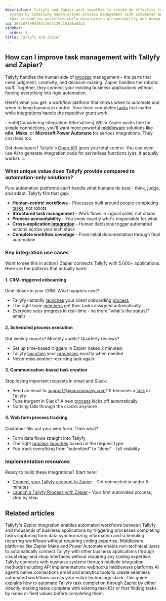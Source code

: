 ```yaml
---
description: Tallyfy and Zapier work together to create an effective task management
  system by combining human-driven process management with automated application connections
  that streamline workflows while maintaining accountability and human oversight.
id: 365c077e94464af64e139c15130a02b3
sidebar:
  order: 1
title: Tallyfy and Zapier
---
```


## How can I improve task management with Tallyfy and Zapier?

Tallyfy handles the human side of [process](/products/pro/tracking-and-tasks/processes/) management - the parts that need judgment, creativity, and decision-making. Zapier handles the robotic stuff. Together, they connect your existing business applications without forcing everything into rigid automation.

Here's what you get: a workflow platform that knows when to automate and when to keep humans in control. Your team completes [tasks](/products/pro/tracking-and-tasks/tasks/) that matter while [integrations](/products/pro/integrations/) handle the repetitive grunt work.

:::note[Considering Integration Alternatives]
While Zapier works fine for simple connections, you'll want more powerful [middleware](/products/pro/integrations/middleware/) solutions like **n8n**, **Make**, or **Microsoft Power Automate** for serious integrations. They cost less too.

Got developers? Tallyfy's [Open API](/products/pro/integrations/open-api/) gives you total control. You can even use AI to generate integration code for serverless functions (yes, it actually works).
:::

### What unique value does Tallyfy provide compared to automation-only solutions?

Pure automation platforms can't handle what humans do best - think, judge, and adapt. Tallyfy fills that gap:

- **Human-centric workflows** - [Processes](/products/pro/tracking-and-tasks/processes/) built around people completing [tasks](/products/pro/tracking-and-tasks/tasks/), not robots
- **Structured task management** - Work flows in logical order, not chaos
- **Process accountability** - You know exactly who's responsible for what
- **Cross-application [integration](/products/pro/integrations/)** - Human decisions trigger automated actions across your tech stack
- **Complete workflow coverage** - From initial documentation through final automation

### Key integration use cases

Want to see this in action? Zapier connects Tallyfy with 5,000+ applications. Here are the patterns that actually work:

#### 1. CRM-triggered onboarding

Deal closes in your CRM. What happens next?
- Tallyfy instantly [launches](/products/pro/launching/) your client onboarding [process](/products/pro/tracking-and-tasks/processes/)
- The right team [members](/products/pro/documenting/members/) get their tasks assigned automatically
- Everyone sees progress in real-time - no more "what's the status?" emails

#### 2. Scheduled process execution

Got weekly reports? Monthly audits? Quarterly reviews?
- Set up time-based triggers in Zapier (takes 2 minutes)
- Tallyfy [launches](/products/pro/launching/) your [processes](/products/pro/tracking-and-tasks/processes/) exactly when needed
- Never miss another recurring task again

#### 3. Communication-based task creation

Stop losing important requests in email and Slack:
- Send an email to support@yourcompany.com? It becomes a [task](/products/pro/tracking-and-tasks/tasks/) in Tallyfy
- Type #urgent in Slack? A new [process](/products/pro/tracking-and-tasks/processes/) kicks off automatically
- Nothing falls through the cracks anymore

#### 4. Web form process tracking

Customer fills out your web form. Then what?
- Form data flows straight into Tallyfy
- The right [process](/products/pro/tracking-and-tasks/processes/) [launches](/products/pro/launching/) based on the request type
- You track everything from "submitted" to "done" - full visibility

### Implementation resources

Ready to build these integrations? Start here:

- [Connect your Tallyfy account to Zapier](/products/pro/integrations/middleware/zapier/how-to-connect-your-tallyfy-account-to-zapier/) - Get connected in under 5 minutes
- [Launch a Tallyfy Process with Zapier](/products/pro/integrations/middleware/zapier/how-to-customize-your-tallyfy-zap-for-launch-process/) - Your first automated process, step by step


## Related articles
<CardGrid>
<LinkTitleCard header="<b>Middleware > Zapier</b>" href="/products/pro/integrations/middleware/zapier/" > Tallyfy's Zapier integration enables automated workflows between Tallyfy and thousands of business applications by triggering processes completing tasks capturing form data synchronizing information and scheduling recurring workflows without requiring coding expertise. </LinkTitleCard>
<LinkTitleCard header="<b>Integrations > Middleware</b>" href="/products/pro/integrations/middleware/" > Middleware platforms like Zapier Make and Power Automate enable non-technical users to automatically connect Tallyfy with other business applications through visual drag-and-drop interfaces without requiring any coding expertise. </LinkTitleCard>
<LinkTitleCard header="<b>Pro > Integrations</b>" href="/products/pro/integrations/" > Tallyfy connects with business systems through multiple integration methods including API implementations webhooks middleware platforms AI agents native connections email and analytics tools to create seamless automated workflows across your entire technology stack. </LinkTitleCard>
<LinkTitleCard header="<b>Zapier > Automate tasks in Tallyfy using zaps</b>" href="/products/pro/integrations/middleware/zapier/how-to-automate-tasks-in-tallyfy-using-zaps/" > This guide explains how to automate Tallyfy task completion through Zapier by either directly marking tasks complete with existing task IDs or first finding tasks by name or field values before completing them. </LinkTitleCard>
</CardGrid>